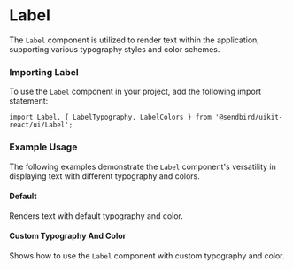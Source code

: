 
<Meta title="UI/Label" component={Label} of={LabelStories} />

# Label

The `Label` component is utilized to render text within the application, supporting various typography styles and color schemes.

<Canvas of={LabelStories.Default} />
<Controls />

### Importing Label

To use the `Label` component in your project, add the following import statement:

```tsx
import Label, { LabelTypography, LabelColors } from '@sendbird/uikit-react/ui/Label';
```

### Example Usage

The following examples demonstrate the `Label` component's versatility in displaying text with different typography and colors.

#### Default

Renders text with default typography and color.

<Canvas of={LabelStories.Default} />

#### Custom Typography And Color

Shows how to use the `Label` component with custom typography and color.

<Canvas of={LabelStories.CustomTypographyAndColor} />
